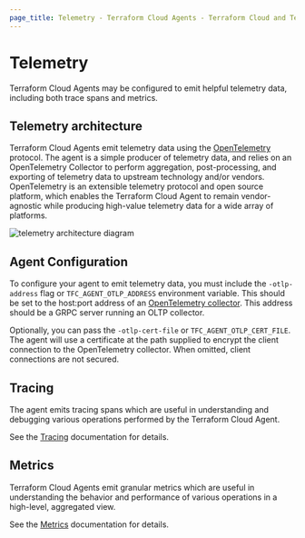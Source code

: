 ```yaml
---
page_title: Telemetry - Terraform Cloud Agents - Terraform Cloud and Terraform Enterprise
---
```


# Telemetry

Terraform Cloud Agents may be configured to emit helpful telemetry data,
including both trace spans and metrics.

## Telemetry architecture

Terraform Cloud Agents emit telemetry data using the
[OpenTelemetry](https://opentelemetry.io/) protocol. The agent is a simple
producer of telemetry data, and relies on an OpenTelemetry Collector to perform
aggregation, post-processing, and exporting of telemetry data to upstream
technology and/or vendors. OpenTelemetry is an extensible telemetry protocol and
open source platform, which enables the Terraform Cloud Agent to remain
vendor-agnostic while producing high-value telemetry data for a wide array
of platforms.

![telemetry architecture diagram](../../../img/teletry-arch.svg)

## Agent Configuration

To configure your agent to emit telemetry data, you must include the
`-otlp-address` flag or `TFC_AGENT_OTLP_ADDRESS` environment variable. This
should be set to the host:port address of an [OpenTelemetry
collector](https://opentelemetry.io/docs/concepts/data-collection/). This
address should be a GRPC server running an OLTP collector.

Optionally, you can pass the `-otlp-cert-file` or `TFC_AGENT_OTLP_CERT_FILE`.
The agent will use a certificate at the path supplied to encrypt the client
connection to the OpenTelemetry collector. When omitted, client connections are
not secured.

## Tracing

The agent emits tracing spans which are useful in understanding and debugging
various operations performed by the Terraform Cloud Agent.

See the [Tracing](./tracing) documentation for details.

## Metrics

Terraform Cloud Agents emit granular metrics which are useful in understanding
the behavior and performance of various operations in a high-level, aggregated
view.

See the [Metrics](./metrics) documentation for details.
